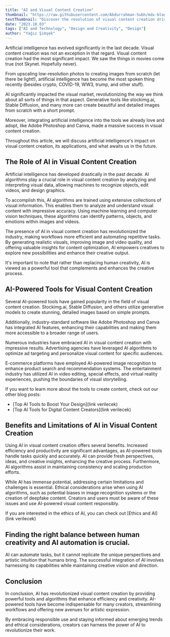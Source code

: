 ```yaml
---
title: "AI and Visual Content Creation"
thumbnail: "https://raw.githubusercontent.com/Abdurrahman-Subh/mdx-blog/main/images/hand-camera.jpg"
textThumbnail: "Discover the revolution of visual content creation driven by artificial intelligence, and explore the tools and impacts of this technology."
date: "2023.10.03"
tags: ["AI and Technology", "Design and Creativity", "Design"]
author: "Yağız Şimşek"
---
```


<CustomImage
  src="https://raw.githubusercontent.com/Abdurrahman-Subh/mdx-blog/main/images/ai-generated-man.png"
  alt="AI generated man taking pictures"
/>

Artificial intelligence has evolved significantly in the last decade. Visual content creation was not an exception in that regard. Visual content creation had the most significant impact. We saw the things in movies come true (not Skynet. Hopefully never).

From upscaling low-resolution photos to creating images from scratch (let there be light!), artificial intelligence has become the most spoken thing recently (besides crypto, COVID-19, WW3, trump, and other stuff).

AI significantly impacted the visual market, revolutionizing the way we think about all sorts of things in that aspect. Generative tools like stockimg.ai, Stable Diffusion, and many more can create beautiful and detailed images from scratch with a short prompt.

Moreover, integrating artificial intelligence into the tools we already love and adopt, like Adobe Photoshop and Canva, made a massive success in visual content creation.

Throughout this article, we will discuss artificial intelligence's impact on visual content creation, its applications, and what awaits us in the future.

## The Role of AI in Visual Content Creation

Artificial intelligence has developed drastically in the past decade. AI algorithms play a crucial role in visual content creation by analyzing and interpreting visual data, allowing machines to recognize objects, edit videos, and design graphics.

To accomplish this, AI algorithms are trained using extensive collections of visual information. This enables them to analyze and understand visual content with impressive accuracy. Using machine learning and computer vision techniques, these algorithms can identify patterns, objects, and emotions within images and videos.

The presence of AI in visual content creation has revolutionized the industry, making workflows more efficient and automating repetitive tasks. By generating realistic visuals, improving image and video quality, and offering valuable insights for content optimization, AI empowers creatives to explore new possibilities and enhance their creative output.

It's important to note that rather than replacing human creativity, AI is viewed as a powerful tool that complements and enhances the creative process.

## AI-Powered Tools for Visual Content Creation

<CustomImage
  src="https://raw.githubusercontent.com/Abdurrahman-Subh/mdx-blog/main/images/hand-camera.jpg"
  alt="A hand holding a camera"
/>

Several AI-powered tools have gained popularity in the field of visual content creation. Stockimg.ai, Stable Diffusion, and others utilize generative models to create stunning, detailed images based on simple prompts.

Additionally, industry-standard software like Adobe Photoshop and Canva has integrated AI features, enhancing their capabilities and making them more accessible to a broader range of users.

Numerous industries have embraced AI in visual content creation with impressive results. Advertising agencies have leveraged AI algorithms to optimize ad targeting and personalize visual content for specific audiences.

E-commerce platforms have employed AI-powered image recognition to enhance product search and recommendation systems. The entertainment industry has utilized AI in video editing, special effects, and virtual reality experiences, pushing the boundaries of visual storytelling.

If you want to learn more about the tools to create content, check out our other blog posts:

- [Top AI Tools to Boost Your Design](link verilecek)
- [Top AI Tools for Digital Content Creators](link verilecek)

## Benefits and Limitations of AI in Visual Content Creation

Using AI in visual content creation offers several benefits. Increased efficiency and productivity are significant advantages, as AI-powered tools handle tasks quickly and accurately. AI can provide fresh perspectives, ideas, and creative insights, enhancing the creative process. Furthermore, AI algorithms assist in maintaining consistency and scaling production efforts.

While AI has immense potential, addressing certain limitations and challenges is essential. Ethical considerations arise when using AI algorithms, such as potential biases in image recognition systems or the creation of deepfake content. Creators and users must be aware of these issues and use AI-powered visual content responsibly.

If you are interested in the ethics of AI, you can check out [Ethics and AI](link verilecek)

## Finding the right balance between human creativity and AI automation is crucial.

AI can automate tasks, but it cannot replicate the unique perspectives and artistic intuition that humans bring. The successful integration of AI involves harnessing its capabilities while maintaining creative vision and direction.

## Conclusion

In conclusion, AI has revolutionized visual content creation by providing powerful tools and algorithms that enhance efficiency and creativity. AI-powered tools have become indispensable for many creators, streamlining workflows and offering new avenues for artistic expression.

By embracing responsible use and staying informed about emerging trends and ethical considerations, creators can harness the power of AI to revolutionize their work.

